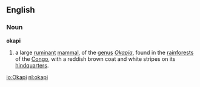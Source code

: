 ==English==
===Noun===
{{wikipedia}}
'''okapi'''
# a large [[ruminant]] [[mammal]], of the [[genus]] ''[[Okapia]]'', found in the [[rainforest]]s of the [[Congo]], with a reddish brown coat and white stripes on its [[hindquarters]].

[[io:Okapi]]
[[nl:okapi]]